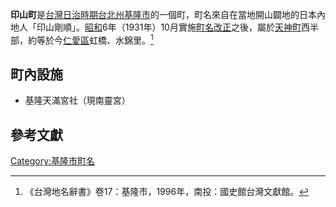 {{japanese|印山町|いんやまちょう|Inyamachō}}
'''印山町'''是[[台灣日治時期|台灣日治時期]][[台北州|台北州]][[基隆市_(州轄市)|基隆市]]的一個町，町名來自在當地開山闢地的日本內地人「印山剛順」。[[昭和|昭和]]6年（1931年）10月實施[[町名改正|町名改正]]之後，屬於[[天神町_(基隆市)|天神町]]西半部，約等於今[[仁愛區|仁愛區]]虹橋、水錦里。<ref>《台灣地名辭書》卷17：基隆市，1996年，南投：國史館台灣文獻館。</ref>

== 町內設施 ==
*基隆天滿宮社（現南靈宮）

==參考文獻==
{{reflist}}

[[Category:基隆市町名|Category:基隆市町名]]
